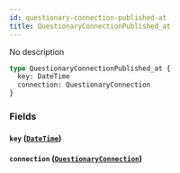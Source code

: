 ```yaml
---
id: questionary-connection-published-at
title: QuestionaryConnectionPublished_at
---
```


No description

```graphql
type QuestionaryConnectionPublished_at {
  key: DateTime
  connection: QuestionaryConnection
}
```

### Fields

#### `key` ([`DateTime`](/v1/scalars/date-time))

#### `connection` ([`QuestionaryConnection`](/v1/objects/questionary-connection))
